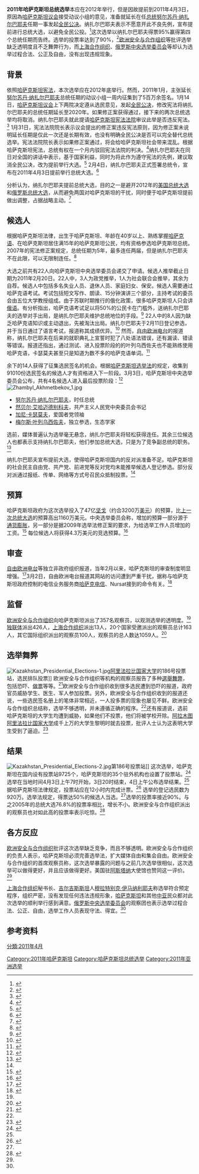 {{NoteTA
|G1=Country
}}
{{Infobox Election
| election_name      = 2011年哈萨克斯坦总统选举
| country            = 哈萨克斯坦
| type               = presidential
| ongoing            = no
| previous_election  = 2005年哈萨克斯坦总统选举
| previous_year      = 2005
| next_election      = 2015年哈萨克斯坦总统选举
| next_year          = 2015
| election_date      = 2011年4月3日
| image1             = [[Image:Nursultan_Nazarbayev_27092007.jpg|150px]]
| nominee1           = [[努尔苏丹·纳扎尔巴耶夫|努尔苏丹·纳扎尔巴耶夫]]
| party1             = 
| colour1            = 00FFFF
| popular_vote1      = 7,850,958 
| percentage1        = 95.55 %
| image2             =[[Image:No_image.svg|150px]]
| nominee2           = [[加尼·卡瑟莫夫|加尼·卡瑟莫夫]]
| party2             = 
| colour2            = 0000FF
| popular_vote2      = 159,036 
| percentage2        = 1.94 %
| map_image          = 
| map_size           = 
| map_caption        = 
| title              = [[哈萨克斯坦总统|总统]]
| before_election    = [[努尔苏丹·纳扎尔巴耶夫|努尔苏丹·纳扎尔巴耶夫]]
| before_party       = 
| after_election     = [[努尔苏丹·纳扎尔巴耶夫|努尔苏丹·纳扎尔巴耶夫]]
| after_party        = 
}}
{{Politics of Kazakhstan}}

'''2011年哈萨克斯坦总统选举'''本应在2012年举行，但是因故提前到2011年4月3日，原因為[[哈萨克斯坦议会|哈萨克斯坦议会]]接受动议小组的意见，准备就延长在任[[哈萨克斯坦总统|总统]][[努尔苏丹·纳扎尔巴耶夫|努尔苏丹·纳扎尔巴耶夫]]任期一事发起[[全民公决|全民公决]]。纳扎尔巴耶夫表示不愿意开此不良先例，宣布提前进行总统大选，以避免全民公投。<ref>{{cite news|title=Kazakhstan's Nursultan Nazarbayev calls early election|url=http://www.bbc.co.uk/news/world-asia-pacific-12362915|accessdate=2013-04-04|newspaper=BBC News|date=2011-02-04|archive-date=2020-03-04|archive-url=https://web.archive.org/web/20200304113617/https://www.bbc.co.uk/news/world-asia-pacific-12362915|dead-url=no}}</ref>这次选举以纳扎尔巴耶夫得票95%赢得第四个总统任期而告终。选举的投票率达到了90%，<ref name=WP>{{cite news|title=International monitors slam Kazakh vote|url=http://seattletimes.com/html/businesstechnology/2014671665_apaskazakhstanpresidentialelection.html|accessdate=2013-03-25|newspaper=Associated Press|date=2011-04-03|archive-date=2019-08-22|archive-url=https://web.archive.org/web/20190822084241/http://old.seattletimes.com/html/businesstechnology/2014671665_apaskazakhstanpresidentialelection.html|dead-url=no}}</ref>[[欧洲安全与合作组织|欧洲安全与合作组织]]等批评选举缺乏透明度且不乏舞弊行为，而[[上海合作组织|上海合作组织]]、[[俄罗斯中央选举委员会|俄罗斯中央选举委员会]]等却认为选举过程合法、公正及自由，没有出现违规现象。

==背景==
依照[[哈萨克斯坦宪法|哈萨克斯坦宪法]]，本次选举应在2012年底举行。然而，2011年1月，主张延长[[努尔苏丹·纳扎尔巴耶夫|努尔苏丹·纳扎尔巴耶夫]]总统任期的动议小组一周内征集到了5百万余签名。1月14日，[[哈萨克斯坦议会|哈萨克斯坦议会]]上下两院决定遵从选民意见，发起[[全民公决|全民公决]]，修改宪法将纳扎尔巴耶夫的总统任期延长至2020年。如果修正案获得通过，接下来的两次总统选举均将取消。纳扎尔巴耶夫就此提请[[哈萨克斯坦宪法法院|哈萨克斯坦宪法法院]]审议此举是否违反宪法。<ref name=rm-wxn>{{cite news|title=哈萨克斯坦总统选举胜负无悬念|url=http://world.people.com.cn/GB/57507/14311191.html|accessdate=2012-11-03|newspaper=人民网-国际频道|date=2011-04-03|archive-date=2016-03-04|archive-url=https://web.archive.org/web/20160304062715/http://world.people.com.cn/GB/57507/14311191.html|dead-url=yes}}</ref> 1月31日，宪法法院院长表示议会提出的修正案违反宪法原则，因为修正案未说明延长任期是仅此一次还是长期有效，也没有明确全民公决是否可以完全替代总统选举。宪法法院院长表示如果修正案通过，将会给哈萨克斯坦社会带来混乱。根据哈萨克斯坦宪法，总统有权在一个月内驳回宪法法院的判决。<ref>{{cite news|title=哈萨克斯坦宪法委员会裁定议会通过的宪法修正案违宪|url=http://news.xinhuanet.com/world/2011-01/31/c_121045343.htm|accessdate=2012-11-03|newspaper=新华网|date=2011-01-31}}</ref>纳扎尔巴耶夫在同日对全国的讲话中表示，基于国家利益，同时为将此作为遵守宪法的先例，建议取消全民公决，改为提前举行大选。<ref>{{cite news|title=纳扎尔巴耶夫建议提前举行哈萨克斯坦大选|url=http://news.163.com/11/0131/22/6ROR0NKF00014JB6.html|accessdate=2012-11-03|newspaper=环球时报-环球网|date=2011-01-31|archive-url=https://web.archive.org/web/20190115153146/http://news.163.com/11/0131/22/6ROR0NKF00014JB6.html|archive-date=2019-01-15|dead-url=yes}}</ref> 2月4日，纳扎尔巴耶夫正式签署总统令，宣布在2011年4月3日提前举行总统大选。<ref>{{cite news|title=哈萨克斯坦宣布将于4月3日提前举行总统选举|url=http://www.chinanews.com/gj/2011/02-04/2827188.shtml|accessdate=2012-11-03|newspaper=中国新闻网|date=2011-02-04|archive-date=2016-03-05|archive-url=https://web.archive.org/web/20160305050106/http://www.chinanews.com/gj/2011/02-04/2827188.shtml|dead-url=no}}</ref> 

分析认为，纳扎尔巴耶夫提前总统大选，目的之一是避开2012年的[[2012年美國總統選舉|美国总统大选]]和[[2012年俄罗斯总统选举|俄罗斯总统大选]]，从而避免两国对哈萨克斯坦的干扰，同时便于哈萨克斯坦提前做出调整，占据战略主动。<ref>{{cite news|title=哈萨克斯坦总统大选在即 纳扎尔巴耶夫连任几无悬念|url=http://news.sina.com.cn/o/2011-03-30/032322204582.shtml|accessdate=2012-11-03|newspaper=国际在线|date=2011-03-30|archive-date=2016-03-04|archive-url=https://web.archive.org/web/20160304214305/http://news.sina.com.cn/o/2011-03-30/032322204582.shtml|dead-url=no}}</ref>

==候选人==
根据哈萨克斯坦法律，出生于哈萨克斯坦、年龄在40岁以上、熟练掌握[[哈萨克语|哈萨克语]]、在哈萨克斯坦居住满15年的哈萨克斯坦公民，均有资格参选哈萨克斯坦总统。2007年的宪法修正案规定，总统任期为5年，最多连任两届，但是纳扎尔巴耶夫不在此限，可以无限制连任。<ref name=xh-bg>{{cite news|title=背景资料：哈萨克斯坦总统选举|url=http://news.xinhuanet.com/world/2011-04/03/c_121264486.htm|accessdate=2012-11-03|newspaper=新华网|date=2011-04-03|archive-date=2011-04-07|archive-url=https://web.archive.org/web/20110407074917/http://news.xinhuanet.com/world/2011-04/03/c_121264486.htm|dead-url=no}}</ref> 

大选之前共有22人向哈萨克斯坦中央选举委员会递交了申请。候选人推举截止日期为2011年2月20日。22人中，3人为政党推举，1人为社会联合会推举，其余为自荐。候选人中包括多名失业人员、退休人员、家庭妇女、保安。候选人需要通过哈萨克语考试。考试包括短文写作、朗读、15分钟演讲三个部分，主持考试的委员会由五位大学教授组成。由于苏联时期推行的俄化政策，很多哈萨克斯坦人只会讲[[俄语|俄语]]。有分析指出，哈萨克语考试足以将50%的公民卡在门槛外，送纳扎尔巴耶夫的选举对手出局，是纳扎尔巴耶夫维护总统地位的手段。<ref>{{cite news|title=Kazakh Language Exams Test Grammar, Loyalty|url=http://www.eurasianet.org/node/62925|accessdate=2012-11-03|newspaper=Eurasianet|date=2011-02-20|archive-date=2016-03-04|archive-url=https://web.archive.org/web/20160304071219/http://www.eurasianet.org/node/62925|dead-url=no}}</ref> 22人中的8人因为缺乏哈萨克语知识或主动退出，先被淘汰出局。纳扎尔巴耶夫于2月11日登记参选，并于当日通过了语言考试，报道称其成绩优异。<ref>{{cite news|title=哈萨克斯坦总统大选挺热闹|url=http://news.163.com/11/0222/16/6TGTJJHU00014AED.html|accessdate=2012-11-03|newspaper=青年参考|date=2011-02-22|archive-url=https://web.archive.org/web/20190115153146/http://news.163.com/11/0222/16/6TGTJJHU00014AED.html|archive-date=2019-01-15|dead-url=yes}}</ref> 然而，[[自由欧洲电台|自由欧洲电台]]的报道称，纳扎尔巴耶夫在后来的就职典礼上宣誓时犯了八处语法错误，还有漏读、错读等错误。报道还指出，通过测试、进入投票阶段的的叶列乌西佐夫也不能熟练使用哈萨克语，卡瑟莫夫甚至只是知道为数不多的哈萨克语单词。<ref>{{cite news|title=Kazakh President Makes Many Mistakes While Taking Oath|url=http://www.rferl.org/content/kazakhstan_nazarbaev_oath_of_office_mistakes/3552497.html|accessdate=2012-11-03|newspaper=RFERL|date=2011-04-10|archive-date=2016-03-04|archive-url=https://web.archive.org/web/20160304090820/http://www.rferl.org/content/kazakhstan_nazarbaev_oath_of_office_mistakes/3552497.html|dead-url=no}}</ref> 

余下的14人获得了征集选民签名的机会。根据[[哈萨克斯坦选举法|哈萨克斯坦选举法]]的规定，收集到91010份选民签名的候选人才有资格进入下一阶段。3月3日，哈萨克斯坦中央选举委员会公布，共有4名候选人进入最后投票阶段：<ref name=xh-4r>{{cite news|title=哈萨克斯坦总统选举将有４名候选人参加|url=http://news.xinhuanet.com/2011-03/04/c_121146425.htm|accessdate=2012-11-03|newspaper=新华网|date=2011-03-04}}</ref>
[[File:Zhambyl_Akhmetbekov_1.jpg|thumb]]
* [[努尔苏丹·纳扎尔巴耶夫|努尔苏丹·纳扎尔巴耶夫]]，时任总统
* [[然贝尔·艾哈迈德别科夫|然贝尔·艾哈迈德别科夫]]，共产主义人民党中央委员会书记
* [[加尼·卡瑟莫夫|加尼·卡瑟莫夫]]，爱国者党领袖
* [[梅尔斯·叶列乌西佐夫|梅尔斯·叶列乌西佐夫]]，独立参选，生态学家

选前，媒体普遍认为选举毫无悬念，纳扎尔巴耶夫将轻松获得连任。其余三位候选人也都表示支持纳扎尔巴耶夫，他们参加总统大选，只是为了竞争副总统的职务。<ref name=kstp>{{cite news|title=哈萨克斯坦总统选举开始投票|url=http://news.sina.com.cn/w/2011-04-04/095422235949.shtml|accessdate=2012-11-03|newspaper=新华网|date=2011-04-04|archive-date=2016-03-04|archive-url=https://web.archive.org/web/20160304222742/http://news.sina.com.cn/w/2011-04-04/095422235949.shtml|dead-url=no}}</ref> 

纳扎尔巴耶夫宣布提前大选，使得哈萨克斯坦国内的反对派准备不足。哈萨克斯坦的社会民主自由党、共产党、前进党等反对党均未能推举候选人登记参选。部分反对派通过报纸、传单、网络等方式号召民众抵制投票。<ref name=rm-wxn/>

== 预算==
哈萨克斯坦政府为这次选举投入了47亿[[哈萨克斯坦坚戈|坚戈]]（约合3200万[[美元|美元]]）的预算，比[[2005年哈萨克斯坦总统选举|上一次总统大选]]的预算高出1160万美元。中央选举委员会称，增加的预算一部分源于[[通货膨胀|通货膨胀]]，另一部分是据2009年选举法修正案的要求，为给选举工作人员增加的工资。<ref>{{cite news|title=Kazakhstan To Spend $32 Million On Presidential Election|url=http://www.rferl.org/content/kazakhstan_spend_32_million_presidential_election/2317227.html|accessdate=2012-11-03|newspaper=RFERL|date=2011-02-22|archive-date=2016-03-04|archive-url=https://web.archive.org/web/20160304074044/http://www.rferl.org/content/kazakhstan_spend_32_million_presidential_election/2317227.html|dead-url=no}}</ref> 每位候选人将获得4.3万美元的竞选预算。<ref>{{cite news|title=哈萨克斯坦静候总统选举|url=http://news.ifeng.com/world/news/detail_2011_04/02/5533564_0.shtml|accessdate=2012-11-03|newspaper=新华网|date=2011-04-02|archive-date=2017-11-07|archive-url=https://web.archive.org/web/20171107010013/http://news.ifeng.com/world/news/detail_2011_04/02/5533564_0.shtml|dead-url=no}}</ref>

== 审查 ==
[[自由欧洲电台|自由欧洲电台]]等独立非政府组织报道，当年2月以来，哈萨克斯坦的审查制度明显增强。<ref>{{cite news|title=Ahead Of Elections, Kazakhstan Blocks Websites|url=http://www.rferl.org/content/ahead_of_elections_kazakhstan_blocks_websites/2325983.html|accessdate=2012-12-12|newspaper=RFE/RL|date=2011-03-02|archive-date=2016-03-04|archive-url=https://web.archive.org/web/20160304094720/http://www.rferl.org/content/ahead_of_elections_kazakhstan_blocks_websites/2325983.html|dead-url=no}}</ref>3月2日，自由欧洲电台报道其网站的访问遭到严重干扰，据称与哈萨克斯坦政府控制的电信业务服务商[[哈萨克电信|哈萨克电信]]、Nursat接到的命令有关。<ref>{{cite news|title=On Eve Of Election Campaign, RFE's Websites Blocked In Kazakhstan|url=http://www.rferl.org/content/press-release_rfe_websites_blocked_kazakhstan/2326174.html|accessdate=2012-12-12|newspaper=RFE/RL|date=2011-03-02|archive-date=2016-03-04|archive-url=https://web.archive.org/web/20160304101326/http://www.rferl.org/content/press-release_rfe_websites_blocked_kazakhstan/2326174.html|dead-url=no}}</ref>

== 监督==
[[欧洲安全与合作组织|欧洲安全与合作组织]]向哈萨克斯坦派出了357名观察员，以观测选举的透明度。<ref name=kstp/>[[独联体|独联体]]派出426人，[[上海合作组织|上海合作组织]]派出13人，20个国家受邀派出的观察员总计163人，其它国际组织派出的观察员100人，观察员的总人数达1059人。<ref>{{cite news|title=千余名国际观察员将监督哈萨克斯坦总统选举|url=http://news.syd.com.cn/content/2011-03/30/content_25497915.htm|accessdate=2012-11-10|newspaper=新华网|date=2011-03-30|archive-url=https://web.archive.org/web/20160304101331/http://news.syd.com.cn/content/2011-03/30/content_25497915.htm|archive-date=2016-03-04|dead-url=yes}}</ref>

== 选举舞弊 ==
[[File:Kazakhstan_Presidential_Elections-1.jpg|thumb]][[阿里法拉比国家大学|阿里法拉比国家大学]]的186号投票站，选民排队投票]]
欧洲安全与合作组织等机构的观察员报告了多种[[選舉舞弊|選舉舞弊]]，包括恐吓、[[做票|做票]]等等。<ref name=Economist>{{cite news|title=Kazakhstan's presidential election - Outdoing himself|url=http://www.economist.com/blogs/banyan/2011/04/kazakhstans_presidential_election|accessdate=2013-04-04|newspaper=The Economist|date=2011-04-05|archive-date=2017-06-03|archive-url=https://web.archive.org/web/20170603192051/http://www.economist.com/blogs/banyan/2011/04/kazakhstans_presidential_election|dead-url=no}}</ref>欧洲安全与合作组织收到很多选民遭到恐吓的报道，政府官员威胁学生、医生、军人参加投票。另外，欧洲安全与合作组织收到的报道还说，一些选民签名册上的笔体非常相近，一人投多票的现象也屡见不鲜。欧洲安全与合作组织总结称，选举不够透明，并未遵循正确的程序。<ref name=WP/>还有报道说，选前哈萨克斯坦的大学生均遭到威胁，如果他们不投票，他们将被学校开除。[[阿拉木图|阿拉木图]][[阿里法拉比国家大学|阿里法拉比国家大学]]成千上万的大学生黎明时就去投票，批评人士认为这表明大学生受到了逼迫。<ref>{{cite news|title=Kazakhstan vote expected to re-elect president|url=http://www.foxnews.com/world/2011/04/02/polls-open-kazakhstans-presidential-election/|accessdate=2012-11-03|newspaper=Associated Press|date=2011-04-02|archive-date=2012-02-18|archive-url=https://web.archive.org/web/20120218142057/http://www.foxnews.com/world/2011/04/02/polls-open-kazakhstans-presidential-election/|dead-url=no}}</ref>

==结果==
[[File:Kazakhstan_Presidential_Elections-2.jpg|thumb]]第186号投票站]]
{{2011年哈萨克斯坦总统选举}}
这次选举，哈萨克斯坦在国内设有投票站9725个，哈萨克斯坦的35个驻外机构也设置了投票站。<ref>{{cite news|title=总统选举开锣四大好汉逐鹿|url=http://news.163.com/11/0404/10/70POOLFB00014AED.html|accessdate=2012-11-10|newspaper=城市快报|date=2011-04-04|archive-url=https://web.archive.org/web/20190115153145/http://news.163.com/11/0404/10/70POOLFB00014AED.html|archive-date=2019-01-15|dead-url=yes}}</ref> 选举在当地时间4月3日上午7时开始，3日20时结束，4日上午公布选举结果。<ref name=kstp/>据哈萨克斯坦法律规定，投票站应在12小时内完成计票。<ref name="#1">{{cite news|title=哈萨克斯坦总统选举投票结束|url=http://news.xinhuanet.com/world/2011-04/04/c_121265663.htm|accessdate=2012-11-10|newspaper=新华网|date=2011-04-04}}</ref> 选举的登记选民数为920万。选举法规定，得票达50%的候选人当选。<ref name=xh-bg/>选举的投票率接近90%。与之2005年的总统大选76.8%的投票率相比，增长不小。欧洲安全与合作组织派出的观察员也对如此高的投票率表示吃惊。<ref>{{cite news|title=现总统第四次当选|url=http://gzdaily.dayoo.com/html/2011-04/05/content_1312234.htm|accessdate=2012-11-03|newspaper=广州日报|date=2011-04-05|deadurl=yes|archiveurl=https://web.archive.org/web/20110411034306/http://gzdaily.dayoo.com/html/2011-04/05/content_1312234.htm|archivedate=2011-04-11}}</ref>

== 各方反应==
[[欧洲安全与合作组织|欧洲安全与合作组织]]批评这次选举缺乏竞争，而且不够透明。欧洲安全与合作组织的负责人表示，哈萨克斯坦必须完善选举法，扩大媒体自由和集会自由。欧洲安全与合作组织的首席观察员称，这次选举暴露的问题与之前几次选举很相似，这次选举可以做得更好，并且应该做得更好。美国驻[[阿斯塔纳|阿斯塔纳]]大使馆也赞同这一评价。<ref name=Economist/>

[[上海合作组织|上海合作组织]]秘书长、[[吉尔吉斯斯坦|吉尔吉斯斯坦]]人[[穆拉特别克·伊马纳利耶夫|穆拉特别克·伊马纳利耶夫]]称选举符合预定程序，组织严密，没有发现任何违法违规形象，[[哈萨克斯坦|哈萨克斯坦]]和其他[[中亚|中亚]]民众都对此次选举的顺利举行感到满意。[[俄罗斯中央选举委员会|俄罗斯中央选举委员会]]的观察团也表示选举过程合法、公正、自由，选举工作人员表现守法、得宜。<ref name="#1"/>

== 参考资料 ==
{{reflist|2}}

{{Kazakhstani elections}}

[[Category:2011年哈萨克斯坦|Category:2011年哈萨克斯坦]]
[[Category:哈萨克斯坦总统选举|Category:哈萨克斯坦总统选举]]
[[Category:2011年亚洲选举|Category:2011年亚洲选举]]
[[分類:2011年4月|分類:2011年4月]]
